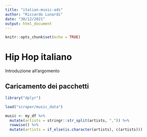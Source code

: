 ```yaml
---
title: "italian-music-ads"
author: "Riccardo Lunardi"
date: "30/12/2021"
output: html_document
---
```


```r
knitr::opts_chunk$set(echo = TRUE)
```

# Hip Hop italiano

Introduzione all'argomento

## Caricamento dei pacchetti 

```r
library("dplyr")
```

```r
load("scraper/music_data")

```

```r
music <- my_df %>%
  mutate(artists = stringr::str_split(artists, ",")) %>%
  rowwise() %>% 
  mutate(artists = if_else(is.character(artists), c(artists)))
```